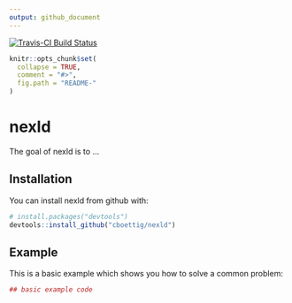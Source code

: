 ```yaml
---
output: github_document
---
```


[![Travis-CI Build Status](https://travis-ci.org/cboettig/nexld.svg?branch=master)](https://travis-ci.org/cboettig/nexld)

<!-- README.md is generated from README.Rmd. Please edit that file -->

```r
knitr::opts_chunk$set(
  collapse = TRUE,
  comment = "#>",
  fig.path = "README-"
)
```

# nexld

The goal of nexld is to ...

## Installation

You can install nexld from github with:

```r
# install.packages("devtools")
devtools::install_github("cboettig/nexld")
```

## Example

This is a basic example which shows you how to solve a common problem:

```r
## basic example code
```
